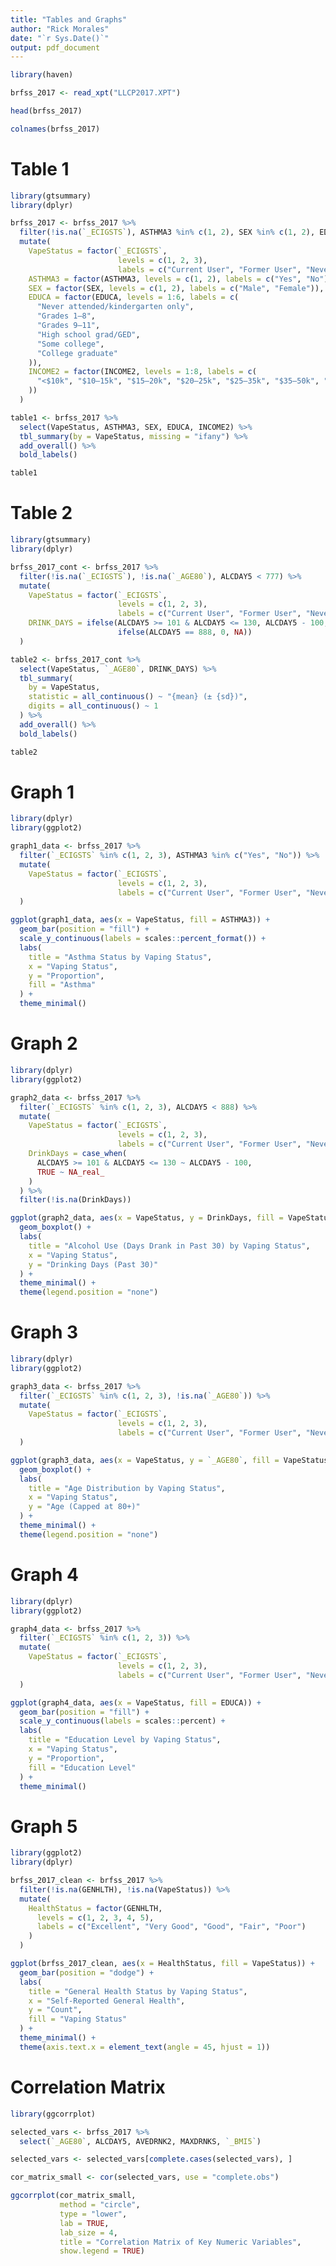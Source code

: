 ```yaml
---
title: "Tables and Graphs"
author: "Rick Morales"
date: "`r Sys.Date()`"
output: pdf_document
---
```


```r
library(haven)

brfss_2017 <- read_xpt("LLCP2017.XPT")

head(brfss_2017)

colnames(brfss_2017)
```

# Table 1
```r
library(gtsummary)
library(dplyr)

brfss_2017 <- brfss_2017 %>%
  filter(!is.na(`_ECIGSTS`), ASTHMA3 %in% c(1, 2), SEX %in% c(1, 2), EDUCA <= 6, INCOME2 <= 8) %>%
  mutate(
    VapeStatus = factor(`_ECIGSTS`,
                        levels = c(1, 2, 3),
                        labels = c("Current User", "Former User", "Never Used")),
    ASTHMA3 = factor(ASTHMA3, levels = c(1, 2), labels = c("Yes", "No")),
    SEX = factor(SEX, levels = c(1, 2), labels = c("Male", "Female")),
    EDUCA = factor(EDUCA, levels = 1:6, labels = c(
      "Never attended/kindergarten only",
      "Grades 1–8",
      "Grades 9–11",
      "High school grad/GED",
      "Some college",
      "College graduate"
    )),
    INCOME2 = factor(INCOME2, levels = 1:8, labels = c(
      "<$10k", "$10–15k", "$15–20k", "$20–25k", "$25–35k", "$35–50k", "$50–75k", ">$75k"
    ))
  )

table1 <- brfss_2017 %>%
  select(VapeStatus, ASTHMA3, SEX, EDUCA, INCOME2) %>%
  tbl_summary(by = VapeStatus, missing = "ifany") %>%
  add_overall() %>%
  bold_labels()

table1
```

# Table 2
```r
library(gtsummary)
library(dplyr)

brfss_2017_cont <- brfss_2017 %>%
  filter(!is.na(`_ECIGSTS`), !is.na(`_AGE80`), ALCDAY5 < 777) %>%
  mutate(
    VapeStatus = factor(`_ECIGSTS`,
                        levels = c(1, 2, 3),
                        labels = c("Current User", "Former User", "Never Used")),
    DRINK_DAYS = ifelse(ALCDAY5 >= 101 & ALCDAY5 <= 130, ALCDAY5 - 100,
                        ifelse(ALCDAY5 == 888, 0, NA))
  )

table2 <- brfss_2017_cont %>%
  select(VapeStatus, `_AGE80`, DRINK_DAYS) %>%
  tbl_summary(
    by = VapeStatus,
    statistic = all_continuous() ~ "{mean} (± {sd})",
    digits = all_continuous() ~ 1
  ) %>%
  add_overall() %>%
  bold_labels()

table2
```

# Graph 1
```r
library(dplyr)
library(ggplot2)

graph1_data <- brfss_2017 %>%
  filter(`_ECIGSTS` %in% c(1, 2, 3), ASTHMA3 %in% c("Yes", "No")) %>%
  mutate(
    VapeStatus = factor(`_ECIGSTS`,
                        levels = c(1, 2, 3),
                        labels = c("Current User", "Former User", "Never Used"))
  )

ggplot(graph1_data, aes(x = VapeStatus, fill = ASTHMA3)) +
  geom_bar(position = "fill") +
  scale_y_continuous(labels = scales::percent_format()) +
  labs(
    title = "Asthma Status by Vaping Status",
    x = "Vaping Status",
    y = "Proportion",
    fill = "Asthma"
  ) +
  theme_minimal()
```

# Graph 2
```r
library(dplyr)
library(ggplot2)

graph2_data <- brfss_2017 %>%
  filter(`_ECIGSTS` %in% c(1, 2, 3), ALCDAY5 < 888) %>%
  mutate(
    VapeStatus = factor(`_ECIGSTS`,
                        levels = c(1, 2, 3),
                        labels = c("Current User", "Former User", "Never Used")),
    DrinkDays = case_when(
      ALCDAY5 >= 101 & ALCDAY5 <= 130 ~ ALCDAY5 - 100,
      TRUE ~ NA_real_
    )
  ) %>%
  filter(!is.na(DrinkDays))

ggplot(graph2_data, aes(x = VapeStatus, y = DrinkDays, fill = VapeStatus)) +
  geom_boxplot() +
  labs(
    title = "Alcohol Use (Days Drank in Past 30) by Vaping Status",
    x = "Vaping Status",
    y = "Drinking Days (Past 30)"
  ) +
  theme_minimal() +
  theme(legend.position = "none")
```

# Graph 3
```r
library(dplyr)
library(ggplot2)

graph3_data <- brfss_2017 %>%
  filter(`_ECIGSTS` %in% c(1, 2, 3), !is.na(`_AGE80`)) %>%
  mutate(
    VapeStatus = factor(`_ECIGSTS`,
                        levels = c(1, 2, 3),
                        labels = c("Current User", "Former User", "Never Used"))
  )

ggplot(graph3_data, aes(x = VapeStatus, y = `_AGE80`, fill = VapeStatus)) +
  geom_boxplot() +
  labs(
    title = "Age Distribution by Vaping Status",
    x = "Vaping Status",
    y = "Age (Capped at 80+)"
  ) +
  theme_minimal() +
  theme(legend.position = "none")
```

# Graph 4
```r
library(dplyr)
library(ggplot2)

graph4_data <- brfss_2017 %>%
  filter(`_ECIGSTS` %in% c(1, 2, 3)) %>%
  mutate(
    VapeStatus = factor(`_ECIGSTS`,
                        levels = c(1, 2, 3),
                        labels = c("Current User", "Former User", "Never Used"))
  )

ggplot(graph4_data, aes(x = VapeStatus, fill = EDUCA)) +
  geom_bar(position = "fill") +
  scale_y_continuous(labels = scales::percent) +
  labs(
    title = "Education Level by Vaping Status",
    x = "Vaping Status",
    y = "Proportion",
    fill = "Education Level"
  ) +
  theme_minimal()
```

# Graph 5
```r
library(ggplot2)
library(dplyr)

brfss_2017_clean <- brfss_2017 %>%
  filter(!is.na(GENHLTH), !is.na(VapeStatus)) %>%
  mutate(
    HealthStatus = factor(GENHLTH,
      levels = c(1, 2, 3, 4, 5),
      labels = c("Excellent", "Very Good", "Good", "Fair", "Poor")
    )
  )

ggplot(brfss_2017_clean, aes(x = HealthStatus, fill = VapeStatus)) +
  geom_bar(position = "dodge") +
  labs(
    title = "General Health Status by Vaping Status",
    x = "Self-Reported General Health",
    y = "Count",
    fill = "Vaping Status"
  ) +
  theme_minimal() +
  theme(axis.text.x = element_text(angle = 45, hjust = 1))
```

# Correlation Matrix
```r
library(ggcorrplot)

selected_vars <- brfss_2017 %>%
  select(`_AGE80`, ALCDAY5, AVEDRNK2, MAXDRNKS, `_BMI5`)

selected_vars <- selected_vars[complete.cases(selected_vars), ]

cor_matrix_small <- cor(selected_vars, use = "complete.obs")

ggcorrplot(cor_matrix_small,
           method = "circle",
           type = "lower",
           lab = TRUE,
           lab_size = 4,
           title = "Correlation Matrix of Key Numeric Variables",
           show.legend = TRUE)

```











